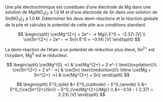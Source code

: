 ::: {.Exercise data-latex=""}

Une pile électrochimique est constituée d'une électrode de Mg dans une solution de Mg(NO~3~)~2~ à 1.0 M et d'une électrode de Sn dans une solution de Sn(NO~3~)~2~ à 1.0 M. Déterminez les deux demi-réactions et la réaction globale de la pile et calculez le potentiel de cette pile aux conditions standard.

\vspace{\stretch{1}}

:::

::: {.Answer data-latex=""}

$$
\begin{split}
\ce{Mg^{2+} + 2e^− -> Mg}\ E^0 = −2.37\ [V] \\
\ce{Sn^{2+} + 2e^− -> Sn}\ E^0 = −0.14\ [V]
\end{split}
$$

La demi-réaction de l'étain a un potentiel de réduction plus élevé, Sn^2+^ est l'oxydant, Mg^0^ est le réducteur.

$$
\begin{split}
\ce{Mg^{0} ->} & \ce{Mg^{2+} + 2 e^-} \text{(oxydation)}\\
\ce{Sn^{2+} + 2 e^- ->} & \ce{Sn} \text{(réduction)}\\
\hline
\ce{Mg + Sn^{2+} ->} & \ce{Mg^{2+} + Sn}
\end{split}
$$

$$
\begin{split}
E^0_{pile} &= E^0_{cathode} − E^0_{anode} \\
  &= E^0_{\ce{Sn^{2+}/Sn}} − E^0_{\ce{Mg^{2+}/Mg}} \\
  &= -0.14 - (-2.37) = 2.23\ [V]
\end{split}
$$

:::
